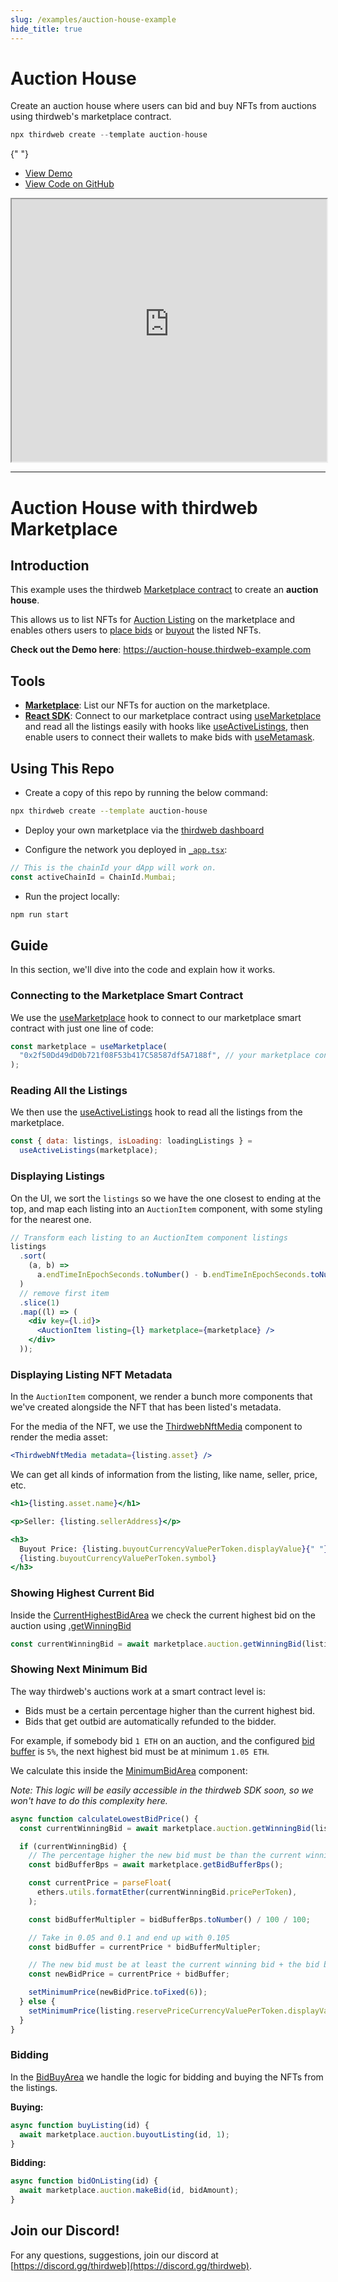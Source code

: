 ```yaml
---
slug: /examples/auction-house-example
hide_title: true
---
```


# Auction House

Create an auction house where users can bid and buy NFTs from auctions using thirdweb's marketplace contract.

```jsx
npx thirdweb create --template auction-house
```

{" "}
<ul>
  <li>
    <a href="https://auction-house.thirdweb-example.com">View Demo</a>
  </li>
  <li>
    <a href="https://github.com/thirdweb-example/auction-house">
      View Code on GitHub
    </a>
  </li>
</ul>

<iframe
  src="https://auction-house.thirdweb-example.com"
  title="auction-house"
  width="100%"
  height="420px"
  scrolling="yes"
  style={{
    marginBottom: 32,
    borderRadius: 16,
    border: "1px solid rgba(255,255,255,0.2)",
  }}
></iframe>

---

# Auction House with thirdweb Marketplace

## Introduction

This example uses the thirdweb [Marketplace contract](https://portal.thirdweb.com/pre-built-contracts/marketplace) to create an **auction house**.

This allows us to list NFTs for [Auction Listing](https://portal.thirdweb.com/pre-built-contracts/marketplace#creating-listings) on the marketplace
and enables others users to [place bids](https://portal.thirdweb.com/pre-built-contracts/marketplace#auction-listings) or [buyout](https://portal.thirdweb.com/pre-built-contracts/marketplace#buying-an-nft-from-a-listing) the listed NFTs.

**Check out the Demo here**: https://auction-house.thirdweb-example.com

## Tools

- [**Marketplace**](https://portal.thirdweb.com/pre-built-contracts/marketplace): List our NFTs for auction on the marketplace.
- [**React SDK**](https://docs.thirdweb.com/react): Connect to our marketplace contract using [useMarketplace](https://portal.thirdweb.com/react/react.usemarketplace) and read all the listings easily with hooks like [useActiveListings](https://docs.thirdweb.com/react.useactivelistings), then enable users to connect their wallets to make bids with [useMetamask](https://docs.thirdweb.com/react.usemetamask).

## Using This Repo

- Create a copy of this repo by running the below command:

```bash
npx thirdweb create --template auction-house
```

- Deploy your own marketplace via the [thirdweb dashboard](https://thirdweb.com/contracts)

- Configure the network you deployed in [`_app.tsx`](./pages/_app.tsx):

```jsx
// This is the chainId your dApp will work on.
const activeChainId = ChainId.Mumbai;
```

- Run the project locally:

```bash
npm run start
```

## Guide

In this section, we'll dive into the code and explain how it works.

### Connecting to the Marketplace Smart Contract

We use the [useMarketplace](https://portal.thirdweb.com/react/react.usemarketplace) hook to connect to our marketplace smart contract with just one line of code:

```jsx
const marketplace = useMarketplace(
  "0x2f50Dd49dD0b721f08F53b417C58587df5A7188f", // your marketplace contract address here
);
```

### Reading All the Listings

We then use the [useActiveListings](https://docs.thirdweb.com/react.useactivelistings) hook to read all the listings from the marketplace.

```jsx
const { data: listings, isLoading: loadingListings } =
  useActiveListings(marketplace);
```

### Displaying Listings

On the UI, we sort the `listings` so we have the one closest to ending at the top, and map each listing into an `AuctionItem` component, with some styling for the nearest one.

```jsx
// Transform each listing to an AuctionItem component listings
listings
  .sort(
    (a, b) =>
      a.endTimeInEpochSeconds.toNumber() - b.endTimeInEpochSeconds.toNumber(),
  )
  // remove first item
  .slice(1)
  .map((l) => (
    <div key={l.id}>
      <AuctionItem listing={l} marketplace={marketplace} />
    </div>
  ));
```

### Displaying Listing NFT Metadata

In the `AuctionItem` component, we render a bunch more components that we've created alongside the NFT that has been listed's metadata.

For the media of the NFT, we use the [ThirdwebNftMedia](https://portal.thirdweb.com/react/react.thirdwebnftmedia) component to render the media asset:

```jsx
<ThirdwebNftMedia metadata={listing.asset} />
```

We can get all kinds of information from the listing, like name, seller, price, etc.

```jsx
<h1>{listing.asset.name}</h1>

<p>Seller: {listing.sellerAddress}</p>

<h3>
  Buyout Price: {listing.buyoutCurrencyValuePerToken.displayValue}{" "}
  {listing.buyoutCurrencyValuePerToken.symbol}
</h3>
```

### Showing Highest Current Bid

Inside the [CurrentHighestBidArea](./components/CurrentHighestBidArea.tsx) we check the current highest bid on the auction using [.getWinningBid](https://portal.thirdweb.com/pre-built-contracts/marketplace#winning-bid)

```jsx
const currentWinningBid = await marketplace.auction.getWinningBid(listing.id);
```

### Showing Next Minimum Bid

The way thirdweb's auctions work at a smart contract level is:

- Bids must be a certain percentage higher than the current highest bid.
- Bids that get outbid are automatically refunded to the bidder.

For example, if somebody bid `1 ETH` on an auction, and the configured [bid buffer](https://portal.thirdweb.com/pre-built-contracts/marketplace#set-bid-buffer) is `5%`, the next highest bid must be at minimum `1.05 ETH`.

We calculate this inside the [MinimumBidArea](./components/MinimumBidArea.tsx) component:

_Note: This logic will be easily accessible in the thirdweb SDK soon, so we won't have to do this complexity here._

```jsx
async function calculateLowestBidPrice() {
  const currentWinningBid = await marketplace.auction.getWinningBid(listing.id);

  if (currentWinningBid) {
    // The percentage higher the new bid must be than the current winning bid
    const bidBufferBps = await marketplace.getBidBufferBps();

    const currentPrice = parseFloat(
      ethers.utils.formatEther(currentWinningBid.pricePerToken),
    );

    const bidBufferMultipler = bidBufferBps.toNumber() / 100 / 100;

    // Take in 0.05 and 0.1 and end up with 0.105
    const bidBuffer = currentPrice * bidBufferMultipler;

    // The new bid must be at least the current winning bid + the bid buffer
    const newBidPrice = currentPrice + bidBuffer;

    setMinimumPrice(newBidPrice.toFixed(6));
  } else {
    setMinimumPrice(listing.reservePriceCurrencyValuePerToken.displayValue);
  }
}
```

### Bidding

In the [BidBuyArea](./components/BidBuyArea.tsx) we handle the logic for bidding and buying the NFTs from the listings.

**Buying:**

```jsx
async function buyListing(id) {
  await marketplace.auction.buyoutListing(id, 1);
}
```

**Bidding:**

```jsx
async function bidOnListing(id) {
  await marketplace.auction.makeBid(id, bidAmount);
}
```

## Join our Discord!

For any questions, suggestions, join our discord at [https://discord.gg/thirdweb](https://discord.gg/thirdweb).
